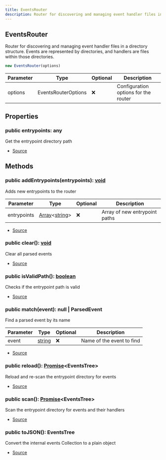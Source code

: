 ```yaml
---
title: EventsRouter
description: Router for discovering and managing event handler files in a directory structure.  Events are represented by directories, and handlers are files within those directories.
---
```



## EventsRouter
Router for discovering and managing event handler files in a directory structure.
Events are represented by directories, and handlers are files within those directories.



```typescript
new EventsRouter(options)
```
| Parameter | Type | Optional | Description |
| ----------- | ----------- | ----------- | ----------- |
| options | EventsRouterOptions | ❌ | Configuration options for the router |


## Properties
### public entrypoints: any
Get the entrypoint directory path

- [Source](https://github.com/underctrl-io/commandkit/blob/e7997746676c2b18be64230c918cb998973d18b5/packages/commandkit/src/app/router/EventsRouter.ts#L79)

## Methods
### public addEntrypoints(entrypoints): [void](https://developer.mozilla.org/en-US/docs/Web/JavaScript/Reference/Global_Objects/undefined)
Adds new entrypoints to the router



| Parameter | Type | Optional | Description |
| ----------- | ----------- | ----------- | ----------- |
| entrypoints | [Array](https://developer.mozilla.org/en-US/docs/Web/JavaScript/Reference/Global_Objects/Array)\<[string](https://developer.mozilla.org/en-US/docs/Web/JavaScript/Reference/Global_Objects/String)> | ❌ | Array of new entrypoint paths |


- [Source](https://github.com/underctrl-io/commandkit/blob/e7997746676c2b18be64230c918cb998973d18b5/packages/commandkit/src/app/router/EventsRouter.ts#L60)
### public clear(): [void](https://developer.mozilla.org/en-US/docs/Web/JavaScript/Reference/Global_Objects/undefined)
Clear all parsed events



- [Source](https://github.com/underctrl-io/commandkit/blob/e7997746676c2b18be64230c918cb998973d18b5/packages/commandkit/src/app/router/EventsRouter.ts#L93)
### public isValidPath(): [boolean](https://developer.mozilla.org/en-US/docs/Web/JavaScript/Reference/Global_Objects/Boolean)
Checks if the entrypoint path is valid



- [Source](https://github.com/underctrl-io/commandkit/blob/e7997746676c2b18be64230c918cb998973d18b5/packages/commandkit/src/app/router/EventsRouter.ts#L86)
### public match(event): null | ParsedEvent
Find a parsed event by its name



| Parameter | Type | Optional | Description |
| ----------- | ----------- | ----------- | ----------- |
| event | [string](https://developer.mozilla.org/en-US/docs/Web/JavaScript/Reference/Global_Objects/String) | ❌ | Name of the event to find |


- [Source](https://github.com/underctrl-io/commandkit/blob/e7997746676c2b18be64230c918cb998973d18b5/packages/commandkit/src/app/router/EventsRouter.ts#L71)
### public reload(): [Promise](https://developer.mozilla.org/en-US/docs/Web/JavaScript/Reference/Global_Objects/Promise)\<EventsTree>
Reload and re-scan the entrypoint directory for events



- [Source](https://github.com/underctrl-io/commandkit/blob/e7997746676c2b18be64230c918cb998973d18b5/packages/commandkit/src/app/router/EventsRouter.ts#L101)
### public scan(): [Promise](https://developer.mozilla.org/en-US/docs/Web/JavaScript/Reference/Global_Objects/Promise)\<EventsTree>
Scan the entrypoint directory for events and their handlers



- [Source](https://github.com/underctrl-io/commandkit/blob/e7997746676c2b18be64230c918cb998973d18b5/packages/commandkit/src/app/router/EventsRouter.ts#L110)
### public toJSON(): EventsTree
Convert the internal events Collection to a plain object



- [Source](https://github.com/underctrl-io/commandkit/blob/e7997746676c2b18be64230c918cb998973d18b5/packages/commandkit/src/app/router/EventsRouter.ts#L129)